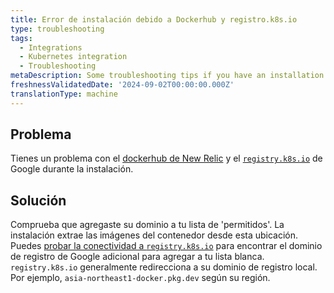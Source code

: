 ```yaml
---
title: Error de instalación debido a Dockerhub y registro.k8s.io
type: troubleshooting
tags:
  - Integrations
  - Kubernetes integration
  - Troubleshooting
metaDescription: Some troubleshooting tips if you have an installation error due to Dockerhub and registry.k8s.io.
freshnessValidatedDate: '2024-09-02T00:00:00.000Z'
translationType: machine
---
```


## Problema

Tienes un problema con el [dockerhub de New Relic](https://hub.docker.com/u/newrelic) y el [`registry.k8s.io`](https://github.com/kubernetes/registry.k8s.io) de Google durante la instalación.

## Solución

Comprueba que agregaste su dominio a tu lista de &apos;permitidos&apos;. La instalación extrae las imágenes del contenedor desde esta ubicación. Puedes [probar la conectividad a `registry.k8s.io`](https://kubernetes.io/blog/2023/03/10/image-registry-redirect/#how-can-i-check-if-i-am-impacted) para encontrar el dominio de registro de Google adicional para agregar a tu lista blanca. `registry.k8s.io` generalmente redirecciona a su dominio de registro local. Por ejemplo, `asia-northeast1-docker.pkg.dev` según su región.